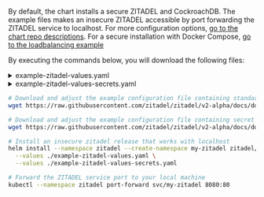 
By default, the chart installs a secure ZITADEL and CockroachDB.
The example files makes an insecure ZITADEL accessible by port forwarding the ZITADEL service to localhost.
For more configuration options, [go to the chart repo descriptions](https://github.com/zitadel/zitadel-charts).
For a secure installation with Docker Compose, [go to the loadbalancing example](/docs/guides/manage/self-hosted/loadbalancing-example)

By executing the commands below, you will download the following files:

<details><summary>example-zitadel-values.yaml</summary>
    <CodeBlock language="yaml">{ExampleZITADELValuesSource}</CodeBlock>
</details>
<details><summary>example-zitadel-values-secrets.yaml</summary>
    <CodeBlock language="yaml">{ExampleZITADELValuesSecretsSource}</CodeBlock>
</details>

```bash
# Download and adjust the example configuration file containing standard configuration
wget https://raw.githubusercontent.com/zitadel/zitadel/v2-alpha/docs/docs/guides/manage/self-hosted/configure/example-zitadel-values.yaml

# Download and adjust the example configuration file containing secret configuration
wget https://raw.githubusercontent.com/zitadel/zitadel/v2-alpha/docs/docs/guides/manage/self-hosted/configure/example-zitadel-values-secrets.yaml

# Install an insecure zitadel release that works with localhost
helm install --namespace zitadel --create-namespace my-zitadel zitadel/zitadel \
  --values ./example-zitadel-values.yaml \
  --values ./example-zitadel-values-secrets.yaml

# Forward the ZITADEL service port to your local machine
kubectl --namespace zitadel port-forward svc/my-zitadel 8080:80
```

